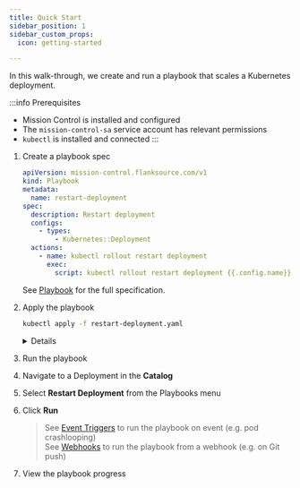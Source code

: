```yaml
---
title: Quick Start
sidebar_position: 1
sidebar_custom_props:
  icon: getting-started

---
```



In this walk-through, we create and run a playbook that scales a Kubernetes deployment.

:::info Prerequisites

- Mission Control is installed and configured
- The `mission-control-sa` service account has relevant permissions
- `kubectl` is installed and connected
:::

1. Create a playbook spec

    ```yaml title="restart-deployment.yaml"
    apiVersion: mission-control.flanksource.com/v1
    kind: Playbook
    metadata:
      name: restart-deployment
    spec:
      description: Restart deployment
      configs:
        - types:
            - Kubernetes::Deployment
      actions:
        - name: kubectl rollout restart deployment
          exec:
            script: kubectl rollout restart deployment {{.config.name}} -n {{.config.tags.namespace}}
    ```

    See [Playbook](/reference/playbooks) for the full specification.


2. Apply the playbook

    ```bash
    kubectl apply -f restart-deployment.yaml
    ```
    <p/>



    <details summary="Add playbook from UI">
    <div className='white'>

    :::warning
    This is for development purposes, for production use a GitOps tool like Flux or Argo to apply the spec.
    :::

    1. Navigate to the **Playbooks** page
    2. Click on the <Plus color="#005be2" height={25} width={25}/> icon to add a new playbook
    3. Add the `spec` from the YAML file above

        <Screenshot img= "/img/playbook-create.png" size="500px"/>


    </div>
    </details>

3. Run the playbook


1. Navigate to a Deployment in the **Catalog**
2. Select **Restart Deployment** from the Playbooks menu
3. Click **Run**<br/>

    <Screenshot img="/img/restart-deployment.png" size="500px"/>

    > See [Event Triggers](/guide/playbooks/events) to run the playbook on event (e.g. pod crashlooping) <br/>
    > See [Webhooks](/guide/playbooks/webhooks) to run the playbook from a webhook (e.g. on Git push)
4. View the playbook progress

  <Screenshot img="/img/restart-deployment-run.png" width="900px"/>

